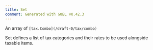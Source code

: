 ```yaml
---
title: Set
comment: Generated with GOBL v0.42.3
---
```


An array of `[tax.Combo](/draft-0/tax/combo)`

Set defines a list of tax categories and their rates to be used alongside taxable items.

